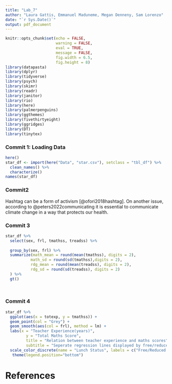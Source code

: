 ```yaml
---
title: "Lab_7"
author: "Laura Gattis, Emmanuel Maduneme, Megan Denneny, Sam Lorenzo"
date: "`r Sys.Date()`"
output: pdf_document
---
```


```r
knitr::opts_chunk$set(echo = FALSE, 
                      warning = FALSE,
                      eval = TRUE,
                      message = FALSE,
                      fig.width = 6.5, 
                      fig.height = 8)
library(datapasta)
library(dplyr)
library(tidyverse)
library(psych)
library(skimr)
library(readr)
library(janitor)
library(rio)
library(here)
library(palmerpenguins)
library(ggthemes)
library(fivethirtyeight)
library(ggridges)
library(DT)
library(tinytex)
```


### Commit 1: Loading Data 
```r
here()
star_df <- import(here("Data", "star.csv"), setclass = "tbl_df") %>% 
  clean_names() %>% 
  characterize()
names(star_df)
```

### Commit2
Hashtag can be a form of activism [@ofori2018hashtag]. On another issue, according to @peters2022communicating it is essential to communicate climate change in a way that protects our health. 

### Commit 3
```r

star_df %>% 
  select(sex, frl, tmathss, treadss) %>% 
 
  group_by(sex, frl) %>% 
  summarize(math_mean = round(mean(tmathss), digits = 2),
           math_sd = round(sd(tmathss),digits = 2),
           rdg_mean = round(mean(treadss), digits = 2),
           rdg_sd = round(sd(treadss), digits = 2)
  ) %>% 
  gt()

  
```



### Commit 4
```r
star_df %>% 
  ggplot(aes(x = totexp, y = tmathss)) +
  geom_point(col = "Grey") +
  geom_smooth(aes(col = frl), method = lm) +
  labs(x = "Teacher Experience(years)",
         y = "Total Maths Score",
         title = "Relation between teacher experience and maths scores",
         subtitle = "Seperate regression lines displayed by free/reduced lunch status") +
  scale_color_discrete(name = "Lunch Status", labels = c("Free/Reduced Price Meals", "Paid Meals"))+
   theme(legend.position="bottom") 

```



\newpage
# References\centering